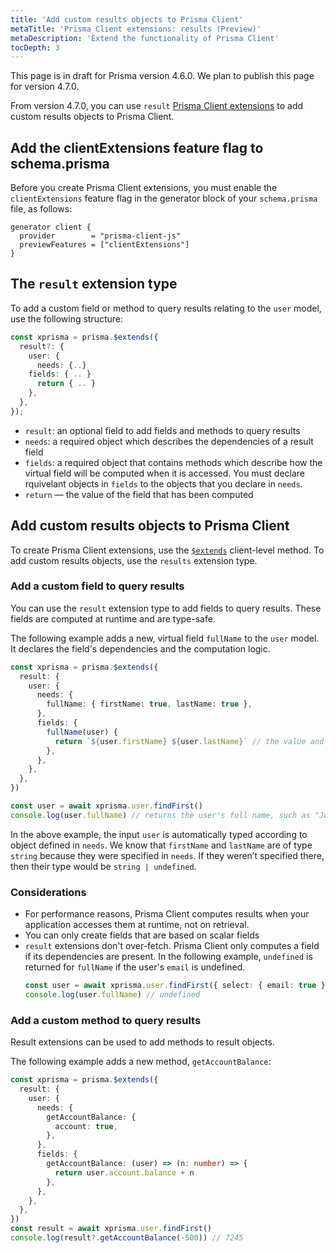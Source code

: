 ```yaml
---
title: 'Add custom results objects to Prisma Client'
metaTitle: 'Prisma Client extensions: results (Preview)'
metaDescription: 'Extend the functionality of Prisma Client'
tocDepth: 3
---
```


<TopBlock>

<Admonition type="info">

This page is in draft for Prisma version 4.6.0. We plan to publish this page for version 4.7.0.

</Admonition>

From version 4.7.0, you can use `result` [Prisma Client extensions](/concepts/components/prisma-client/client-extensions) to add custom results objects to Prisma Client.

</TopBlock>

## Add the <inlinecode>clientExtensions</inlinecode> feature flag to <inlinecode>schema.prisma</inlinecode>

Before you create Prisma Client extensions, you must enable the `clientExtensions` feature flag in the generator block of your `schema.prisma` file, as follows:

```prisma
generator client {
  provider        = "prisma-client-js"
  previewFeatures = ["clientExtensions"]
}
```

## The `result` extension type

To add a custom field or method to query results relating to the `user` model, use the following structure:

```ts
const xprisma = prisma.$extends({
  result?: {
    user: {
      needs: {..}
    fields: { .. }
      return { .. }
    },
  },
});
```

- `result`: an optional field to add fields and methods to query results
- `needs`: a required object which describes the dependencies of a result field
- `fields`: a required object that contains methods which describe how the virtual field will be computed when it is accessed. You must declare rquivelant objects in `fields` to the objects that you declare in `needs`.
- `return` — the value of the field that has been computed

## Add custom results objects to Prisma Client

To create Prisma Client extensions, use the [`$extends`](/concepts/components/prisma-client/client-extensions#about-prisma-client-extensions) client-level method. To add custom results objects, use the `results` extension type.

### Add a custom field to query results

You can use the `result` extension type to add fields to query results. These fields are computed at runtime and are type-safe.

The following example adds a new, virtual field `fullName` to the `user` model. It declares the field's dependencies and the computation logic.

```ts
const xprisma = prisma.$extends({
  result: {
    user: {
      needs: {
        fullName: { firstName: true, lastName: true },
      },
      fields: {
        fullName(user) {
          return `${user.firstName} ${user.lastName}` // the value and type that will be available on the result (in this case the type is string)
        },
      },
    },
  },
})

const user = await xprisma.user.findFirst()
console.log(user.fullName) // returns the user's full name, such as "John Doe"
```

In the above example, the input `user` is automatically typed according to object defined in `needs`. We know that `firstName` and `lastName` are of type `string` because they were specified in `needs`. If they weren’t specified there, then their type would be `string | undefined`.

### Considerations

- For performance reasons, Prisma Client computes results when your application accesses them at runtime, not on retrieval.
- You can only create fields that are based on scalar fields
- `result` extensions don't over-fetch. Prisma Client only computes a field if its dependencies are present. In the following example, `undefined` is returned for `fullName` if the user's `email` is undefined.
  ```ts
  const user = await xprisma.user.findFirst({ select: { email: true }))
  console.log(user.fullName) // undefined
  ```

### Add a custom method to query results

Result extensions can be used to add methods to result objects.

The following example adds a new method, `getAccountBalance`:

```ts
const xprisma = prisma.$extends({
  result: {
    user: {
      needs: {
        getAccountBalance: {
          account: true,
        },
      },
      fields: {
        getAccountBalance: (user) => (n: number) => {
          return user.account.balance + n
        },
      },
    },
  },
})
const result = await xprisma.user.findFirst()
console.log(result?.getAccountBalance(-500)) // 7245
```
